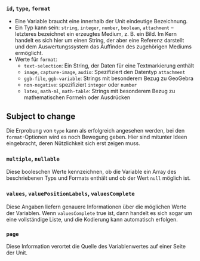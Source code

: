 ### `id`, `type`, `format`

* Eine Variable braucht eine innerhalb der Unit eindeutige Bezeichnung.
* Ein Typ kann sein: `string`, `integer`, `number`, `boolean`, `attachment` -- letzteres bezeichnet ein erzeugtes Medium, z. B. ein Bild. Im Kern handelt es sich hier um einen String, der aber eine Referenz darstellt und dem Auswertungssystem das Auffinden des zugehörigen Mediums ermöglicht.
* Werte für `format`:
  - `text-selection`: Ein String, der Daten für eine Textmarkierung enthält
  - `image`, `capture-image`, `audio`: Spezifiziert den Datentyp `attachment`
  - `ggb-file`, `ggb-variable`: Strings mit besonderem Bezug zu GeoGebra
  - `non-negative`: spezifiziert `integer` oder `number`
  - `latex`, `math-ml`, `math-table`: Strings mit besonderem Bezug zu mathematischen Formeln oder Ausdrücken

::: {.callout-warning}
## Subject to change

Die Erprobung von `type` kann als erfolgreich angesehen werden, bei den `format`-Optionen wird es noch Bewegung geben. Hier sind mitunter Ideen eingebracht, deren Nützlichkeit sich erst zeigen muss.
:::

### `multiple`, `nullable`

Diese booleschen Werte kennzeichnen, ob die Variable ein Array des beschriebenen Typs und Formats enthält und ob der Wert `null` möglich ist.

### `values`, `valuePositionLabels`, `valuesComplete`

Diese Angaben liefern genauere Informationen über die möglichen Werte der Variablen. Wenn `valuesComplete` true ist, dann handelt es sich sogar um eine vollständige Liste, und die Kodierung kann automatisch erfolgen.

### `page`

Diese Information verortet die Quelle des Variablenwertes auf einer Seite der Unit.